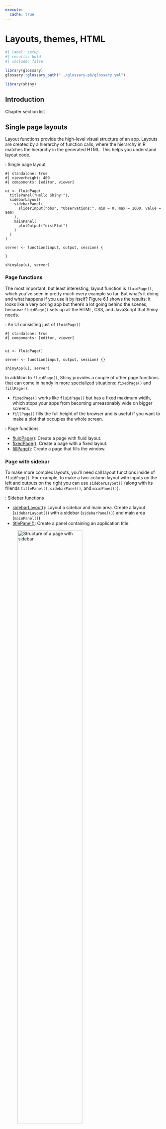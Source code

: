 ```yaml
---
execute:
  cache: true
---
```


# Layouts, themes, HTML {#sec-chap06}

```r
#| label: setup
#| results: hold
#| include: false

library(glossary)
glossary::glossary_path("../glossary-pb/glossary.yml")

library(shiny)

```

## Introduction

:::::: {#obj-chap06}
::::: my-objectives
::: my-objectives-header
Chapter section list
:::

::: my-objectives-container
:::
:::::
::::::

## Single page layouts {#sec-06-single-page-layouts}

Layout functions provide the high-level visual structure of an app.
Layouts are created by a hierarchy of function calls, where the
hierarchy in R matches the hierarchy in the generated HTML. This helps
you understand layout code.

:::::: my-r-code
:::: my-r-code-header
::: {#cnj-06-single-page-layout}
: Single page layout
:::
::::

::: my-r-code-container
```shinylive-r
#| standalone: true
#| viewerHeight: 400
#| components: [editor, viewer]

ui <- fluidPage(
  titlePanel("Hello Shiny!"),
  sidebarLayout(
    sidebarPanel(
      sliderInput("obs", "Observations:", min = 0, max = 1000, value = 500)
    ),
    mainPanel(
      plotOutput("distPlot")
    )
  )
)

server <- function(input, output, session) {

}

shinyApp(ui, server)
```
:::
::::::

### Page functions

The most important, but least interesting, layout function is
`fluidPage()`, which you’ve seen in pretty much every example so far.
But what’s it doing and what happens if you use it by itself? Figure 6.1
shows the results: it looks like a very boring app but there’s a lot
going behind the scenes, because `fluidPage()` sets up all the HTML,
CSS, and JavaScript that Shiny needs.

:::::: my-r-code
:::: my-r-code-header
::: {#cnj-06-fluid-page}
: An UI consisting just of `fluidPage()`
:::
::::

::: my-r-code-container
```shinylive-r
#| standalone: true
#| components: [editor, viewer]


ui <- fluidPage()

server <- function(input, output, session) {}

shinyApp(ui, server)
```
:::
::::::

In addition to `fluidPage()`, Shiny provides a couple of other page
functions that can come in handy in more specialized situations:
`fixedPage()` and `fillPage()`.

-   `fixedPage()` works like `fluidPage()` but has a fixed maximum
    width, which stops your apps from becoming unreasonably wide on
    bigger screens.
-   `fillPage()` fills the full height of the browser and is useful if
    you want to make a plot that occupies the whole screen.

:::::: my-resource
:::: my-resource-header
::: {#lem-06-fluid-page}
: Page functions
:::
::::

::: my-resource-container
-   [fluidPage()](https://shiny.posit.co/r/reference/shiny/latest/fluidpage.html):
    Create a page with fluid layout.
-   [fixedPage()](https://shiny.posit.co/r/reference/shiny/latest/fixedpage.html):
    Create a page with a fixed layout.
-   [fillPage()](https://shiny.posit.co/r/reference/shiny/latest/fillpage.html):
    Create a page that fills the window.
:::
::::::

### Page with sidebar

To make more complex layouts, you’ll need call layout functions inside
of `fluidPage()`. For example, to make a two-column layout with inputs
on the left and outputs on the right you can use `sidebarLayout()`
(along with its friends `titlePanel()`, `sidebarPanel()`, and
`mainPanel()`).

:::::: my-resource
:::: my-resource-header
::: {#lem-06-page-with-sidebar}
: Sidebar functions
:::
::::

::: my-resource-container
-   [sidebarLayout()](https://shiny.posit.co/r/reference/shiny/latest/sidebarlayout.html):
    Layout a sidebar and main area. Create a layout (`sidebarLayout()`)
    with a sidebar (`sidebarPanel()`) and main area (`mainPanel()`)
-   [titlePanel()](https://shiny.posit.co/r/reference/shiny/latest/titlepanel.html):
    Create a panel containing an application title.
:::
::::::

![Structure of a page with
sidebar](https://mastering-shiny.org/diagrams/action-layout/sidebar.png){#fig-06-01
fig-alt="alt-text" fig-align="center" width="70%"}

::::::::::::::::: column-body-outset
:::::::::::::::: my-code-collection
::::: my-code-collection-header
::: my-code-collection-icon
:::

::: {#exm-06-page-sidebar}
: Page with sidebar layout
:::
:::::

:::::::::::: my-code-collection-container
::::::::::: panel-tabset
###### Empty Layout

:::::: my-r-code
:::: my-r-code-header
::: {#cnj-06-page-sidebar-empty}
: Page with sidebar
:::
::::

::: my-r-code-container
```shinylive-r
#| standalone: true
#| viewerHeight: 200
#| components: [editor, viewer]
#| layout: vertical

# Define UI
ui <- fluidPage(

    titlePanel("Hello Shiny!"),

    sidebarLayout(
        sidebarPanel("sidebarPanel"),
        mainPanel("mainPanel")
    )
)

# Server logic
server <- function(input, output) {}

# Complete app with UI and server components
shinyApp(ui, server)

```

------------------------------------------------------------------------

I had to choose a slightly wider page width. Otherwise Shiny would have
stacked the two panels.
:::
::::::

###### Example

:::::: my-r-code
:::: my-r-code-header
::: {#cnj-06-page-sidebar-example}
: Layout example: Page with sidebar
:::
::::

::: my-r-code-container
```shinylive-r
#| standalone: true
#| viewerHeight: 500
#| components: [editor, viewer]
#| layout: vertical


ui <- fluidPage(
  titlePanel("Central limit theorem"),
  sidebarLayout(
    sidebarPanel(
      numericInput("m", "Number of samples: (1-100)", 2, min = 1, max = 100),
      "Increase the number of samples to see the distribution become more normal."
    ),
    mainPanel(
      plotOutput("hist")
    )
  )
)
server <- function(input, output, session) {
  output$hist <- renderPlot({
    req("m")
    means <- replicate(1e4, mean(runif(input$m)))
    hist(means, breaks = 20)
  }, res = 96)
}

shinyApp(ui, server)
```

------------------------------------------------------------------------

Rendering the app (or reloading the web page) results for a moment with
the error message "figure margins too large". I do not know why this
happens and how to prevent it.
:::
::::::
:::::::::::
::::::::::::
::::::::::::::::
:::::::::::::::::

### Multi-row

Under the hood, `sidebarLayout()` is built on top of a flexible
multi-row layout, which you can use directly to create more visually
complex apps. As usual, you start with `fluidPage()`. Then you create
rows with `fluidRow()`, and columns with `column()`.

:::::: my-resource
:::: my-resource-header
::: {#lem-06-multi-row-layout}
: Multi-row functions
:::
::::

::: my-resource-container
A fluid page layout consists of rows which in turn include columns.

-   [fluidRow()](https://shiny.posit.co/r/reference/shiny/latest/fluidpage.html):
    Rows exist for the purpose of making sure their elements appear on
    the same line (if the browser has adequate width).
-   [column()](https://shiny.posit.co/r/reference/shiny/latest/column.html):
    Columns exist for the purpose of defining how much horizontal space
    within a 12-unit wide grid it's elements should occupy.
:::
::::::

Each row is made up of 12 columns and the first argument to `column()`
gives how many of those columns to occupy. A 12 column layout gives you
substantial flexibility because you can easily create 2-, 3-, or
4-column layouts, or use narrow columns to create spacers. You can see
an example of this layout in @sec-04-prototype.

If you’d like to learn more about designing using a grid system, I
highly recommend the classic text on the subject: “Grid systems in
graphic design” by Josef Müller-Brockman [-@mueller-brockmann-1998].

![The structure underlying a simple multi-row
app](https://mastering-shiny.org/diagrams/action-layout/multirow.png){#fig-06-02
fig-alt="alt-text" fig-align="center" width="70%"}

### Exercises

#### `sidebarLayout()`

Read the documentation of `sidebarLayout()` to determine the width (in
columns) of the sidebar and the main panel. Can you recreate its
appearance using `fluidRow()` and `column()`? What are you missing?

::::::::::::::: column-body-outset
:::::: my-exercise
:::: my-exercise-header
::: {#exr-06-ex-01-sidebarlayout}
: `sidebarLayout()`
:::
::::

::: my-exercise-container
The `sidbarbarPanel()` has a width of 4 columns and the `mainPanel()` is
eight columns wide. The 12 column grid of the standard page is divided
1/3 (controls) : 2/3 (output).

```shinylive-r
#| standalone: true
#| viewerHeight: 100
#| components: [editor, viewer]
#| layout: vertical

ui <- fluidPage(
  fluidRow(
    column(
      width = 4, 
      "place for the controls: 4 columns"
      ),
    column(
      width = 8, 
      "place for the output: 8 columns"
    )
  )

)

server <- function(input, output, session) {

}

shinyApp(ui, server)
```

------------------------------------------------------------------------

Missing is the `titlePanel()`.
:::
::::::

#### Change panel positions

Modify the Central Limit Theorem app from @exm-06-page-sidebar to put
the sidebar on the right instead of the left.

:::::: my-exercise
:::: my-exercise-header
::: {#exr-sidebar-right}
: Central Limit Theorem with the sidebar on the right
:::
::::

::: my-exercise-container
```shinylive-r
#| standalone: true
#| viewerHeight: 500
#| components: [editor, viewer]
#| layout: vertical

ui <- fluidPage(
  titlePanel("Central limit theorem"),
  sidebarLayout(
    sidebarPanel(
      numericInput("m", "Number of samples: (1-100)", 2, min = 1, max = 100),
      "Increase the number of samples to see the distribution become more normal."
    ),
    mainPanel(
      plotOutput("hist")
    ),
    position = "right"
  )
)
server <- function(input, output, session) {
  output$hist <- renderPlot({
    req("m")
    means <- replicate(1e4, mean(runif(input$m)))
    hist(means, breaks = 20)
  }, res = 96)
}

shinyApp(ui, server)
```
:::
::::::

#### Stacked `sidebarLayout()`

:::::: my-exercise
:::: my-exercise-header
::: {#exr-06-ex-03}
: Main panel divided 50:50 with sidebar below
:::
::::

::: my-exercise-container
```shinylive-r
#| standalone: true
#| viewerHeight: 500
#| components: [editor, viewer]
#| layout: vertical

ui <- fluidPage(
  title = "Central limit theorem",
  fluidRow(
    column(width = 6, 
           plotOutput("hist1")
           ),
    column(width = 6,
           plotOutput("hist2")
           ),
  ),
  fluidRow(
    column(width = 6,
           numericInput("m1", "Number of samples: (1-100)", 2, min = 1, max = 100)
           ),
    column(width = 6,
           numericInput("m2", "Number of samples: (1-100)", 2, min = 1, max = 100)
           )
  )
)


server <- function(input, output, session) {
  output$hist1 <- renderPlot({
    means <- replicate(1e4, mean(runif(input$m1)))
    hist(means, breaks = 20)
  }, res = 96)
  
  output$hist2 <- renderPlot({
    means <- replicate(1e4, mean(runif(input$m2)))
    hist(means, breaks = 20)
  }, res = 96)
}

shinyApp(ui, server)
```
:::
::::::
:::::::::::::::

## Multi-page layout

As your app grows in complexity, it might become impossible to fit
everything on a single page. In this section you’ll learn various uses
of `tabPanel()` that create the illusion of multiple pages. This is an
illusion because you’ll still have a single app with a single underlying
HTML file, but it’s now broken into pieces and only one piece is visible
at a time.

Multi-page apps pair particularly well with modules, which you’ll learn
about in @XXX_19. Shiny modules allow you to partition up the server
function in the same way you partition up the user interface, creating
independent components that only interact through well defined
connections.

### Tabsets

The simple way to break up a page into pieces is to use `tabsetPanel()`
and its close friend `tabPanel()`. As you can see in the code below,
`tabsetPanel()` creates a container for any number of `tabPanels()`,
which can in turn contain any other HTML components.

`tabsetPanel()` can be used anywhere in your app; it’s totally fine to
nest tabsets inside of other components (including tabsets!) if needed.

:::::::::::::::: my-code-collection
::::: my-code-collection-header
::: my-code-collection-icon
:::

::: {#exm-06-tabsets}
: Using tabsets: `tabsetPanel()` and `tabPanels()`
:::
:::::

:::::::::::: my-code-collection-container
::::::::::: panel-tabset
###### Simple example

:::::: my-r-code
:::: my-r-code-header
::: {#cnj-tabset-simple-example}
: A simple tabset example
:::
::::

::: my-r-code-container
```shinylive-r
#| standalone: true
#| viewerHeight: 400
#| components: [editor, viewer]
#| layout: vertical

ui <- fluidPage(
  tabsetPanel(
    tabPanel("Data", 
      fileInput("file", "Data", buttonLabel = "Upload..."),
      textInput("delim", "Delimiter (leave blank to guess)", ""),
      numericInput("skip", "Rows to skip", 0, min = 0),
      numericInput("rows", "Rows to preview", 10, min = 1)
    ),
    tabPanel("Parameters"),
    tabPanel("Results")
  )
)

server <- function(input, output, session) {}

shinyApp(ui, server)
```
:::
::::::

###### With ID

:::::: my-r-code
:::: my-r-code-header
::: {#cnj-06-tabset-with-id}
: Tabset with location detection (via ID)
:::
::::

::: my-r-code-container
```shinylive-r
#| standalone: true
#| viewerHeight: 200
#| components: [editor, viewer]
#| layout: vertical

ui <- fluidPage(
  sidebarLayout(
    sidebarPanel(
      textOutput("panel")
    ),
    mainPanel(
      tabsetPanel(
        id = "tabset",
        tabPanel("panel 1", "one"),
        tabPanel("panel 2", "two"),
        tabPanel("panel 3", "three")
      )
    )
  )
)


server <- function(input, output, session) {
  output$panel <- renderText({
    paste("Current panel: ", input$tabset)
  })
}


shinyApp(ui, server)
```
:::
::::::
:::::::::::
::::::::::::
::::::::::::::::

### Navlist and navbars

Because tabs are displayed horizontally, there’s a fundamental limit to
how many tabs you can use, particularly if they have long titles.
`navbarPage()` and `navbarMenu()` provide two alternative layouts that
let you use more tabs with longer titles.

`navlistPanel()` is similar to `tabsetPanel()` but instead of running
the tab titles horizontally, it shows them vertically in a sidebar. It
also allows you to add headings with plain strings, as shown in the code
below.

Another approach is the use of `navbarPage()`: it still runs the tab
titles horizontally, but you can use `navbarMenu()` to add drop-down
menus for an additional level of hierarchy.

:::::::::::::::: my-code-collection
::::: my-code-collection-header
::: my-code-collection-icon
:::

::: {#exm-06-navbar}
: Navlist and navbars
:::
:::::

:::::::::::: my-code-collection-container
::::::::::: panel-tabset
###### `navlistPanel()`

:::::: my-r-code
:::: my-r-code-header
::: {#cnj-06-navlist-panel}
: `navlistPanel()`: Tabs horizontally
:::
::::

::: my-r-code-container
```shinylive-r
#| standalone: true
#| viewerHeight: 400
#| components: [editor, viewer]

library(shiny)

ui <- fluidPage(
  navlistPanel(
    id = "tabset",
    "Heading 1",
    tabPanel("panel 1", "Panel one contents"),
    "Heading 2",
    tabPanel("panel 2", "Panel two contents"),
    tabPanel("panel 3", "Panel three contents")
  )
)

server <- function(input, output, session) {

}

shinyApp(ui, server)
```
:::
::::::

###### navbarPage()

:::::: my-r-code
:::: my-r-code-header
::: {#cnj-06-navbar-page}
: `navbarPage()` with `navbarMenu()` for submenues
:::
::::

::: my-r-code-container
```shinylive-r
#| standalone: true
#| viewerHeight: 400
#| components: [editor, viewer]

library(shiny)

ui <- navbarPage(
  "Page title",   
  tabPanel("panel 1", "one"),
  tabPanel("panel 2", "two"),
  tabPanel("panel 3", "three"),
  navbarMenu("subpanels", 
    tabPanel("panel 4a", "four-a"),
    tabPanel("panel 4b", "four-b"),
    tabPanel("panel 4c", "four-c")
  )
)

server <- function(input, output, session) {

}

shinyApp(ui, server)
```
:::
::::::
:::::::::::
::::::::::::
::::::::::::::::

## Bootstrap

`r glossary("Bootstrap")` is a collection of HTML conventions, CSS
styles, and JS snippets bundled up into a convenient form.

It’s good to know that Bootstrap exists because then:

-   You can use `bslib::bs_theme()` to customize the visual appearance
    of your code, @sec-06-themes.
-   You can use the `class` argument to customize some layouts, inputs,
    and outputs using Bootstrap class names, as you saw in
    @sec-action-buttons.
-   You can make your own functions to generate Bootstrap components
    that Shiny doesn’t provide, as explained in “[Utility
    classes](https://rstudio.github.io/bslib/articles/utility-classes/index.html)”.

:::::: my-resource
:::: my-resource-header
::: {#lem-shiny-css-frameworks}
: Shiny CSS frameworks
:::
::::

::: my-resource-container
-   [{**bslib**}](https://rstudio.github.io/bslib/index.html) by
    `r glossary("Positx", "Posit")` based on
    [Bootstrap](https://getbootstrap.com/) [@bslib].
-   [{**shiny.semantics**}](https://appsilon.github.io/shiny.semantic/)
    by `r glossary("Appsilon")`, builds on top of [Fomantic
    UI](https://fomantic-ui.com/) [@shiny.semantic]. Appsilon also
    developed
    [{**rhino**}](https://appsilon.github.io/rhino/index.html), an R
    package designed for professional developers to help building high
    quality, enterprise-grade Shiny applications at speed [@rhino].
-   [{**shinyMobile**}](https://shinymobile.rinterface.com/) by
    `r glossary("RInteRface")`, builds on top of [framework
    7](https://framework7.io/), and is specifically designed for mobile
    apps [@shinyMobile].
-   [{**shinymaterial**}](https://ericrayanderson.github.io/shinymaterial/)
    by [Eric Anderson,](https://github.com/ericrayanderson) is built on
    top of [Google’s Material design
    framework](https://m3.material.io/).
-   [{**shinydashboard**}](https://rstudio.github.io/shinydashboard/)
    also by Posit, provides a layout system designed to create
    dashboards.

You can find a fuller, and actively maintained, list at [Awesome Shiny
Extension](https://github.com/nanxstats/awesome-shiny-extensions).
:::
::::::

## Themes {#sec-06-themes}

Bootstrap is so ubiquitous within the R community that it’s easy to get
style fatigue: after a while every Shiny app and Rmd start to look the
same. The solution is theming with the {**bslib**} package.
{**bslib**}[^06-layouts-1] is a relatively new package that allows you
to override many Bootstrap defaults in order to create an appearance
that is uniquely yours.

[^06-layouts-1]: Therefore the name: `bslib` is an acronym for
    **b**oot**s**trap **lib**rary.

{**bslib**} has several advantages:

-   It is designed not only to work for Shiny but also for other
    contexts, like R Markdown.
-   It provides [custom
    theming](https://rstudio.github.io/bslib/articles/theming/index.html),
    even interactively in real-time.
-   It uses newer versions of `r glossary("Bootstrap")` and
    `r glossary("Bootswatch")`, whereas Shiny and
    `r glossary("R Markdown")` currently default to Bootstrap 3 and may
    continue to do so to maintain backwards compatibility.

:::::: my-resource
:::: my-resource-header
::: {#lem-06-bslib-layout-design}
: {bslib} layout design
:::
::::

::: my-resource-container
-   {**bslib**} [package
    documentation](https://rstudio.github.io/bslib/index.html) for
    custom bootstrap `r glossary("SASS")` themes for Shiny and R
    Markdown
-   New Shiny [application layout
    guide](https://shiny.posit.co/r/articles/build/layout-guide/) based
    on {**bslib**}
-   [Bootstrap](https://getbootstrap.com/) is a free and open-source CSS
    framework designed for responsive, mobile-first front-end web
    development.
-   [Bootswatch](https://bootswatch.com/) is a collection of pre-built
    themes that can be easily applied to a Bootstrap project,
    simplifying the process of achieving a polished and professional
    look.
:::
::::::

### Getting started

Create a theme with `bslib::bs_theme()` then apply it to an app with the
theme argument of the page layout function:

``` markdown
fluidPage(
  theme = bslib::bs_theme(...)
)
```

If not specified, Shiny will use the classic Bootstrap v3 theme that it
has used basically since it was created. By default,
`bslib::bs_theme()`, will use Bootstrap v5. Using Bootstrap v5 instead
of v3 will not cause problems if you only use built-in components. There
is a possibility that it might cause problems if you’ve used custom
HTML, so you can force it to stay with v3 with `version = 3`.

### Shiny themes

The easiest way to change the overall look of your app is to pick a
premade “bootswatch” theme using the bootswatch argument to
`bslib::bs_theme()`.

::::::::::::::::::: my-code-collection
::::: my-code-collection-header
::: my-code-collection-icon
:::

::: {#exm-06-shiny-themes}
: Title for code collection
:::
:::::

::::::::::::::: my-code-collection-container
:::::::::::::: panel-tabset
###### predefined theme

:::::: my-r-code
:::: my-r-code-header
::: {#cnj-06-bslib-predefined-theme}
: Shiny with a `bslib` predefined theme
:::
::::

::: my-r-code-container
```shinylive-r
#| standalone: true
#| viewerHeight: 450
#| components: [editor, viewer]


ui <- fluidPage(
  theme = bslib::bs_theme(bootswatch = "darkly"),
  sidebarLayout(
    sidebarPanel(
      textInput("txt", "Text input:", "text here"),
      sliderInput("slider", "Slider input:", 1, 100, 30)
    ),
    mainPanel(
      h1(paste0("Theme: darkly")),
      h2("Header 2"),
      p("Some text")
    )
  )
)

server <- function(input, output, session) {

}

shinyApp(ui, server)
```
:::
::::::

###### custom changes

:::::: my-r-code
:::: my-r-code-header
::: {#cnj-bslib-with-custom-appearance}
: Shiny with custom theme changes
:::
::::

::: my-r-code-container
```shinylive-r
#| standalone: true
#| viewerHeight: 450
#| components: [editor, viewer]
#| error: true

ui <- fluidPage(
  theme = bslib::bs_theme(
  bg = "#0b3d91", 
  fg = "white", 
  base_font = "Source Sans Pro"
  ),
  sidebarLayout(
    sidebarPanel(
      textInput("txt", "Text input:", "text here"),
      sliderInput("slider", "Slider input:", 1, 100, 30)
    ),
    mainPanel(
      h1(paste0("Theme: darkly")),
      h2("Header 2"),
      p("Some text")
    )
  )
)

server <- function(input, output, session) {

}

shinyApp(ui, server)
```
:::
::::::

In my first trials I got always the error message "Text to be written
must be a length-one character vector". After googling the error message
I found out that the error message comes from {**htmltools**}:

> This error occurs in htmltools::WSTextWriter (see
> [here](https://rdrr.io/cran/htmltools/src/R/utils.R) and CTRL+F to
> look for "writeImpl"). This function is in charge of properly writing
> text to your display when you display a raw text in any UI function.
> It raises the mentioned error when the `writeImpl()` function receives
> more than one character string (aka element of a `character()`
> vector). To correct this, make sure you never provide two character
> strings to a Shiny UI function asking for only one character argument.
> (From Eli Ker Ano, the first comment under the StackOverflow question
> [Text to be written must be a length-one character
> vector](https://stackoverflow.com/questions/58608109/text-to-be-written-must-be-a-length-one-character-vector)).

I tried to follow this advice but to no avail. Even if I deleted all
lines between `sidebarPanel()` and `mainPanel()` the error persisted.
Could it be that {**bslib**} has changed in the meanwhile and requires
other layout commands? This means that it would not be fully compatible
with Shiny anymore. That seems unlikely.

::::: my-important
::: my-important-header
`=`instead of `<-` required for `theme = bslib::bs_theme()`
:::

::: my-important-container
After several hours I finally found the problem. The `<-` operator works
fine without additional parameters (allowed is only
`bootswatch = "<theme name>"`) but with (additional) other arguments you
have to use the `=` operator.

I copied the code snippet from the book and that was wrong! In the code
chunk of `6.5.1 Shiny Themes` is the correct `=` operator used, but in
the code snippet below not.

With `shinylive` in the Quarto document it works with the `<-` operator
as well!
:::
:::::
::::::::::::::
:::::::::::::::
:::::::::::::::::::

### Plot themes

If you’ve heavily customized the style of your app, you may want to also
customize your plots to match. Luckily, this is really easy thanks to
the {**thematic**} package which automatically themes {**ggplot2**},
{**lattice**}, and base plots. Just call `thematic::thematic_shiny()` in
your server function. This will automatically determine all of the
settings from your app theme.

:::::: my-r-code
:::: my-r-code-header
::: {#cnj-ID-text}
: Numbered R Code Title
:::
::::

::: my-r-code-container
```shinylive-r
#| standalone: true
#| viewerHeight: 400
#| components: [editor, viewer]
#| layout: vertical

library(shiny)
library(ggplot2)

ui <- fluidPage(
  theme = bslib::bs_theme(bootswatch = "darkly"),
  titlePanel("A themed plot"),
  plotOutput("plot"),
)

server <- function(input, output, session) {
  thematic::thematic_shiny()
  
  output$plot <- renderPlot({
    ggplot(mtcars, aes(wt, mpg)) +
      geom_point() +
      geom_smooth()
  }, res = 96)
}

shinyApp(ui, server)
```
:::
::::::

### Exercises {#sec-chap06-5_4_exercises}

The suggested `bslib::bs_themer()` function worked in my case only with a native theme. Real-time theming worked but I had always to start with the fresh standard theme. I couldn't succeed to incorporate already those changes that I have already made to the theme.

I learned two other live theme changing procedures that allows to start from an already specified theme:

1. **`bslib::bs_theme_preview(theme)`** as recommended in the book. It is important that you fix those theme changes that you are satisfied with. For this you could use the function `theme = bslib::bs_theme(<here include the changes you already made>)`
2. **`bslib::run_with_themer(shinyApp(ui, server))`** as explained in [Outstanding User Interfaces with Shiny](https://unleash-shiny.rinterface.com/beautify-with-bootstraplib#live-theming). Replace the `shinyApp(ui, server)` code line with `run_with_themer(shinyApp(ui, server))` and start the app. The `run_with_themer()` function allows you to work on the app and to modify the theme at the same time.

::: {.callout-warning  #wrn-06-no-curl-WASM-package}
##### Compiled {**curl**} package for webR not available

I can't run this app in `shinyliv` because there is no `r glossary("WASM")` compatible compilation of the {**curl**} package available.

```block2

An error has occurred!    
Downloading Google Font files requires either the curl package or `capabilities('libcurl')`.

```

Running `capabilities('libcurl')` in the console returns true but trying to install the packages in the [webR demo page](https://webr.r-wasm.org/latest/) with 

````markdown
install.packages('curl',
  repos = c('https://tidyverse.r-universe.dev', 'https://repo.r-wasm.org'))

````

returns 



```block2

Warning message:
In install.packages("curl", repos = c("https://tidyverse.r-universe.dev",  :
  Requested package curl not found in webR binary repo.

```




:::

For more information on the issue missing compiling WASM compatible R packages see @lem-compiling-packages-for-wasm.

I have therefore only the app source code provided. To run the app, copy it form the code chunks below or fork this repo and run the provided app.


:::::{.my-r-code}
:::{.my-r-code-header}
:::::: {#cnj-06-ex-06-ugliest-ui}
: Real-time Shiny themes updates
::::::
:::
::::{.my-r-code-container}

```r
#| label: real-time-shiny-themes-updates
#| eval: false

library(shiny)
library(bslib)

ui <- fluidPage(
    theme = bslib::bs_theme(
        fg = "rgba(37, 66, 192, 0.6)",
        font_scale = NULL,
        bg = "#ffffff",
        base_font = font_google("Manufacturing Consent"),
        code_font = font_google("Fira Code"),
        heading_font = font_google("Bitcount Grid Double"),
        secondary = "#9A3232",
        success = "#B3E7BD",
        spacer = "5rem"
    ),
    sidebarLayout(
        sidebarPanel(
            textInput("txt", "Text input:", "text here"),
            sliderInput("slider", "Slider input:", 1, 100, 30)
        ),
        mainPanel(
            h1(paste0("Theme: darkly")),
            h2("Header 2"),
            p("Some text")
        )
    )
)


server <- function(input, output, session) {
}

shinyApp(ui, server)

## exchange above line with the following line
# bslib::run_with_themer(shinyApp(ui, server))

```

::::
:::::

## Under the hood

There’s no magic behind all the input, output, and layout functions:
they just generate HTML. (The magic is done by JavaScript, which is
outside the scope of the book.)

You can see that HTML by executing UI functions directly in the console:

``` markdown
shiny::fluidPage(
  shiny::textInput("name", "What's your name?")
)

<div class="container-fluid">
  <div class="form-group shiny-input-container">
    <label for="name">What's your name?</label>
    <input id="name" type="text" class="form-control" value=""/>
  </div>
</div>
```

Note that this is the contents of the `<body>` tag; other parts of Shiny
take care of generating the `<head>`. If you want to include additional
CSS or JS dependencies you’ll need to learn
`htmltools::htmlDependency()`. Two good places to start are
https://blog.r-hub.io/2020/08/25/js-r/#web-dependency-management and
https://unleash-shiny.rinterface.com/htmltools-dependencies.html.

It’s possible to add your own HTML to the ui. There are two different
ways:

-   One way to do so is by including literal HTML with the
    `htmltools::HTML()` function. In the example below, the “[raw
    character
    constant](https://josiahparry.com/posts/2023-01-19-raw-strings-in-r.html)”,
    `r"()"` is used, to make it easier to include quotes in the string.
    You can even skip `fluidPage()` altogether and supply raw HTML for
    the whole UI. See [Build your entire UI with
    HTML](https://shiny.posit.co/r/articles/build/html-ui/) for more
    details.
-   Alternatively, you can make use of the HTML helper that Shiny
    provides via import of {**htmltools**} functions. There are regular
    functions for the most important elements like `h1()` and `p()`, and
    all others can be accessed via the other `tags`
    helper[^06-layouts-2]. Named arguments become attributes and unnamed
    arguments become children, so we can recreate the above HTML with these regular functions.

[^06-layouts-2]: Because Shiny imports {**htmltools**} **it** is
    therefore not necessary to write `htmltools::h1()`,
    `htmltools::p()` etc. When `library(shiny)` is loaded just
    `h1() or`, `p()` is enough.

:::::::::::::::: my-code-collection
::::: my-code-collection-header
::: my-code-collection-icon
:::

::: {#exm-06-html-ui}
: Raw HTML for the UI
:::
:::::

:::::::::::: my-code-collection-container
::::::::::: panel-tabset
###### Raw HTML for UI

:::::: my-r-code
:::: my-r-code-header
::: {#cnj-06-html-ui-raw}
: Add HTML raw code snippets to the Shiny UI
:::
::::

::: my-r-code-container
```shinylive-r
#| standalone: true
#| viewerHeight: 400
#| components: [editor, viewer]


ui <- shiny::fluidPage(
  htmltools::HTML(r"(
    <h1>This is a heading</h1>
    <p class="my-class">This is some text!</p>
    <ul>
      <li>First bullet</li>
      <li>Second bullet</li>
    </ul>
  )")
)

server <- function(input, output, session) {}

shinyApp(ui, server)
```
:::
::::::

###### HTML with functions

:::::: my-r-code
:::: my-r-code-header
::: {#cnj-06-using-html-ui-helper}
: Numbered R Code Title (Tidyverse)
:::
::::

::: my-r-code-container
```shinylive-r
#| standalone: true
#| viewerHeight: 400
#| components: [editor, viewer]

ui <- fluidPage(
  h1("This is a heading"),
  p("This is some text", class = "my-class"),
  tags$ul(
    tags$li("First bullet"), 
    tags$li("Second bullet")
  )
)

server <- function(input, output, session) {}

shinyApp(ui, server)
```
:::
::::::
:::::::::::
::::::::::::
::::::::::::::::

One advantage of generating HTML with code is that you can interweave existing Shiny components into a custom structure. For example, the code below makes a paragraph of text containing two outputs, one which is bold:

```markdown
tags$p(
  "You made ", 
  tags$b("$", textOutput("amount", inline = TRUE)),
  " in the last ", 
  textOutput("days", inline = TRUE),
  " days " 
)
```
Note the use of `inline = TRUE`; the `textOutput()` default is to produce a complete paragraph.

To learn more about using HTML, CSS, and JavaScript to make compelling user interfaces, I highly recommend David Granjon’s Outstanding User Interfaces with Shiny.

:::::: my-resource
:::: my-resource-header
::: {#lem-06-html-css-js-for-shiny-ui}
: HTML, CSS, and JavaScript to make compelling user interfaces
:::
::::

::: my-resource-container
-   [Handle HTML dependencies with
    {**htmltools**}](https://unleash-shiny.rinterface.com/htmltools-dependencies.html)
-   [Web dependency
    management](https://blog.r-hub.io/2020/08/25/js-r/#web-dependency-management)
-   [Build your entire UI with
    HTML](https://shiny.posit.co/r/articles/build/html-ui/)
-   [JavaScript for R](https://book.javascript-for-r.com/)
:::
::::::
